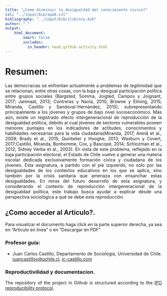 ```yaml
---
title: "¿Como disminuir la desigualdad del conocimiento civico?"
csl: "../input/bib/apa6.csl"
bibliography: "../input/bib/zlibrary.bib"
author: " "
output:
    html_document:
        smart: false
        includes:
          in_header: head_github-activity.html
---
```

<div style="text-align: justify">

# Resumen: 

Las democracias se enfrentan actualmente a problemas de legitimidad que se relacionan, entre otras cosas, con la baja y desigual participación política entre grupos sociales (Bargsted, Somma, Joigted, Campos y Joignant, 2017; Janmaat, 2013; Contreras y Navia, 2010; Browne y Elming, 2015; Miranda, Castillo y Sandoval-Hernández, 2015), subrepresentando principalmente a los jóvenes y grupos de bajo nivel socioeconómico. Más aún, existe un registrado efecto intergeneracional de reproducción de la desigualdad politica, debido al cual jóvenes de sectores vulnerables poseen menores puntajes en los indicadores de actitudes, conocimientos y habilidades necesarias para la vida ciudadana(Miranda, 2017, Amnå et al., 2009; Brady et al., 2015; Quintelier y Hooghe, 2013; Wasburn y Covert, 2017;Castillo, Miranda, Bonhomme, Cox, y Bascopé, 2014; Schlozman et al., 2012; Sidney Verba et al., 2003). En vista de este problema, reflejado en la baja participación electoral, el Estado de Chile vuelve a generar una materia escolar dedicada exclusivamente formación cívica y ciudadana de los jóvenes. Esta asignatura, a partido con el pie izquierdo, no solo por las desigualdades de los contextos educativos en los que se aplica, sino también por la crisis sanitaria que amenaza con ensanchar estas desigualdades. En miras del futuro desarrollo de esta asignatura, y considerando el contexto de reproducción intergeneracional de la desigualdad política, este trabajo busca ayudar a explicar desde una perspectiva sociológica a qué se debe esta reproducción.









## ¿Como acceder al Articulo?.

Para visualizar el documento haga click en la parte superior derecha, ya sea en "Articulo en linea" o en "Descargar en PDF"


### Profesor guía:

-  Juan Carlos Castillo, Departamento de Sociología, Universidad de Chile. [juancastillov@uchile.cl](juancastillov@uchile.cl), [jc-castillo.com](http://jc-castillo.com/)


### Reproductivilidad y documentacion.

The repository of the project in Github is structured according to the [IPO reproducibility protocol](https://juancarloscastillo.github.io/ipo/).


